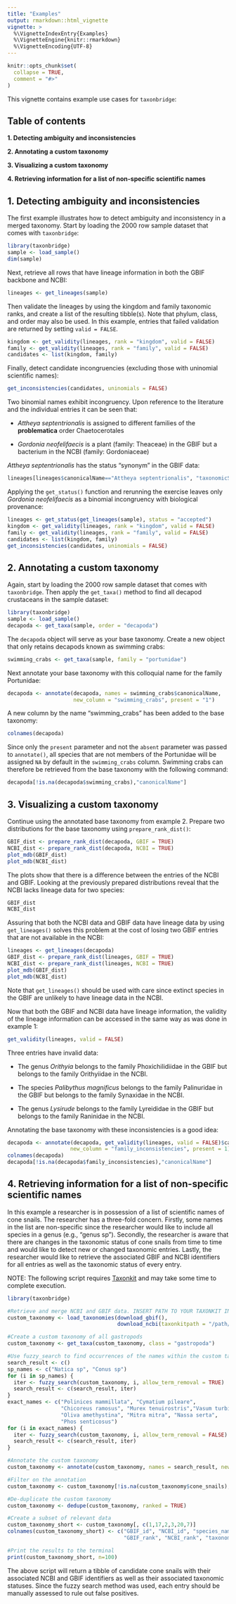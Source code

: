 ```yaml
---
title: "Examples"
output: rmarkdown::html_vignette
vignette: >
  %\VignetteIndexEntry{Examples}
  %\VignetteEngine{knitr::rmarkdown}
  %\VignetteEncoding{UTF-8}
---
```


```r
knitr::opts_chunk$set(
  collapse = TRUE,
  comment = "#>"
)
```

This vignette contains example use cases for `taxonbridge`:

## Table of contents

**1. Detecting ambiguity and inconsistencies**

**2. Annotating a custom taxonomy**

**3. Visualizing a custom taxonomy**

**4. Retrieving information for a list of non-specific scientific names**

## 1. Detecting ambiguity and inconsistencies

The first example illustrates how to detect ambiguity and inconsistency in a merged taxonomy. Start by loading the 2000 row sample dataset that comes with `taxonbridge`:

```r
library(taxonbridge)
sample <- load_sample()
dim(sample)
```

Next, retrieve all rows that have lineage information in both the GBIF backbone and NCBI:

```r
lineages <- get_lineages(sample)
```

Then validate the lineages by using the kingdom and family taxonomic ranks, and create a list of the resulting tibble(s). Note that phylum, class, and order may also be used. In this example, entries that failed validation are returned by setting `valid = FALSE`.

```r
kingdom <- get_validity(lineages, rank = "kingdom", valid = FALSE)
family <- get_validity(lineages, rank = "family", valid = FALSE)
candidates <- list(kingdom, family)
```

Finally, detect candidate incongruencies (excluding those with uninomial scientific names):

```r
get_inconsistencies(candidates, uninomials = FALSE)
```

Two binomial names exhibit incongruency. Upon reference to the literature and the individual entries it can be seen that: 

* *Attheya septentrionalis* is assigned to different families of the **problematica** order Chaetocerotales

* *Gordonia neofelifaecis* is a plant (family: Theaceae) in the GBIF but a bacterium in the NCBI (family: Gordoniaceae)

*Attheya septentrionalis* has the status "synonym" in the GBIF data:

```r
lineages[lineages$canonicalName=="Attheya septentrionalis", "taxonomicStatus"]
```

Applying the `get_status()` function and rerunning the exercise leaves only *Gordonia neofelifaecis* as a binomial incongruency with biological provenance:

```r
lineages <- get_status(get_lineages(sample), status = "accepted")
kingdom <- get_validity(lineages, rank = "kingdom", valid = FALSE)
family <- get_validity(lineages, rank = "family", valid = FALSE)
candidates <- list(kingdom, family)
get_inconsistencies(candidates, uninomials = FALSE)
```

## 2. Annotating a custom taxonomy

Again, start by loading the 2000 row sample dataset that comes with `taxonbridge`. Then apply the `get_taxa()` method to find all decapod crustaceans in the sample dataset: 

```r
library(taxonbridge)
sample <- load_sample()
decapoda <- get_taxa(sample, order = "decapoda")
```

The `decapoda` object will serve as your base taxonomy. Create a new object that only retains decapods known as swimming crabs:

```r
swimming_crabs <- get_taxa(sample, family = "portunidae")
```

Next annotate your base taxonomy with this colloquial name for the family Portunidae:

```r
decapoda <- annotate(decapoda, names = swimming_crabs$canonicalName, 
                     new_column = "swimming_crabs", present = "1")
```

A new column by the name "swimming_crabs" has been added to the base taxonomy:

```r
colnames(decapoda)
```

Since only the `present` parameter and not the `absent` parameter was passed to `annotate()`, all species that are not members of the Portunidae will be assigned `NA` by default in the `swimming_crabs` column. Swimming crabs can therefore be retrieved from the base taxonomy with the following command:

```r
decapoda[!is.na(decapoda$swimming_crabs),"canonicalName"]
```

## 3. Visualizing a custom taxonomy

Continue using the annotated base taxonomy from example 2. Prepare two distributions for the base taxonomy using `prepare_rank_dist()`:

```r
GBIF_dist <- prepare_rank_dist(decapoda, GBIF = TRUE)
NCBI_dist <- prepare_rank_dist(decapoda, NCBI = TRUE)
plot_mdb(GBIF_dist)
plot_mdb(NCBI_dist)
```

The plots show that there is a difference between the entries of the NCBI and GBIF. Looking at the previously prepared distributions reveal that the NCBI lacks lineage data for two species:

```r
GBIF_dist
NCBI_dist 
```

Assuring that both the NCBI data and GBIF data have lineage data by using `get_lineages()` solves this problem at the cost of losing two GBIF entries that are not available in the NCBI:

```r
lineages <- get_lineages(decapoda)
GBIF_dist <- prepare_rank_dist(lineages, GBIF = TRUE)
NCBI_dist <- prepare_rank_dist(lineages, NCBI = TRUE)
plot_mdb(GBIF_dist)
plot_mdb(NCBI_dist)
```

Note that `get_lineages()` should be used with care since extinct species in the GBIF are unlikely to have lineage data in the NCBI.

Now that both the GBIF and NCBI data have lineage information, the validity of the lineage information can be accessed in the same way as was done in example 1:

```r
get_validity(lineages, valid = FALSE)
```

Three entries have invalid data:

* The genus *Orithyia* belongs to the family Phoxichilidiidae in the GBIF but belongs to the family Orithyiidae in the NCBI.

* The species *Palibythus magnificus* belongs to the family Palinuridae in the GBIF but belongs to the family Synaxidae in the NCBI.

* The genus *Lysirude* belongs to the family Lyreididae in the GBIF but belongs to the family Raninidae in the NCBI.

Annotating the base taxonomy with these inconsistencies is a good idea:

```r
decapoda <- annotate(decapoda, get_validity(lineages, valid = FALSE)$canonicalName,
                    new_column = "family_inconsistencies", present = 1)
colnames(decapoda)
decapoda[!is.na(decapoda$family_inconsistencies),"canonicalName"]
```

## 4. Retrieving information for a list of non-specific scientific names

In this example a researcher is in possession of a list of scientific names of cone snails. The researcher has a three-fold concern. Firstly, some names in the list are non-specific since the researcher would like to include all species in a genus (e.g., "genus sp"). Secondly, the researcher is aware that there are changes in the taxonomic status of cone snails from time to time and would like to detect new or changed taxonomic entries. Lastly, the researcher would like to retrieve the associated GBIF and NCBI identifiers for all entries as well as the taxonomic status of every entry.

NOTE: The following script requires [Taxonkit](https://bioinf.shenwei.me/taxonkit/download/) and may take some time to complete execution.

```r
library(taxonbridge)

#Retrieve and merge NCBI and GBIF data. INSERT PATH TO YOUR TAXONKIT INSTALLATION.
custom_taxonomy <- load_taxonomies(download_gbif(), 
                                   download_ncbi(taxonkitpath = "/path/to/taxonkit"))

#Create a custom taxonomy of all gastropods
custom_taxonomy <- get_taxa(custom_taxonomy, class = "gastropoda")

#Use fuzzy_search to find occurrences of the names within the custom taxonomy
search_result <- c()
sp_names <- c("Natica sp", "Conus sp")
for (i in sp_names) {
  iter <- fuzzy_search(custom_taxonomy, i, allow_term_removal = TRUE)
  search_result <- c(search_result, iter)
}
exact_names <- c("Polinices mammillata", "Cymatium pileare",
                 "Chicoreus ramosus", "Murex tenuirostris","Vasum turbinellum",
                 "Oliva amethystina", "Mitra mitra", "Nassa serta",
                 "Phos senticosus")
for (i in exact_names) {
  iter <- fuzzy_search(custom_taxonomy, i, allow_term_removal = FALSE)
  search_result <- c(search_result, iter)
}

#Annotate the custom taxonomy
custom_taxonomy <- annotate(custom_taxonomy, names = search_result, new_column = "cone_snails")

#Filter on the annotation
custom_taxonomy <- custom_taxonomy[!is.na(custom_taxonomy$cone_snails),]

#De-duplicate the custom taxonomy
custom_taxonomy <- dedupe(custom_taxonomy, ranked = TRUE)

#Create a subset of relevant data
custom_taxonomy_short <- custom_taxonomy[, c(1,17,2,3,20,7)]
colnames(custom_taxonomy_short) <- c("GBIF_id", "NCBI_id", "species_name", 
                                     "GBIF_rank", "NCBI_rank", "taxonomic_status")

#Print the results to the terminal
print(custom_taxonomy_short, n=100)
```

The above script will return a tibble of candidate cone snails with their associated NCBI and GBIF identifiers as well as their associated taxonomic statuses. Since the fuzzy search method was used, each entry should be manually assessed to rule out false positives.

